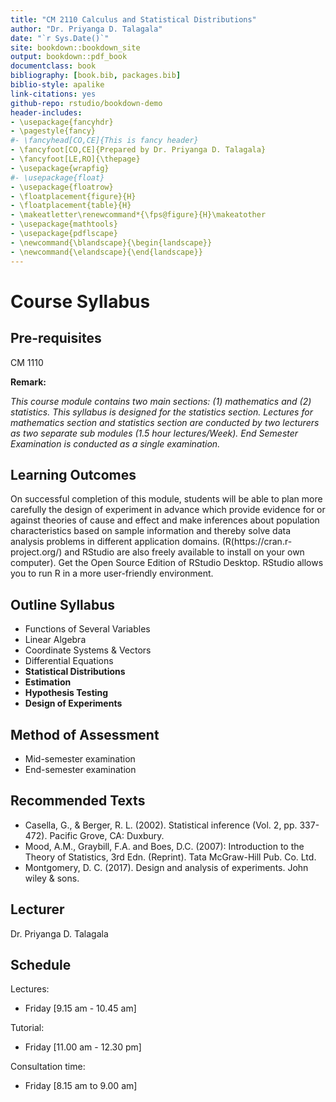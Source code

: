 ```yaml
--- 
title: "CM 2110 Calculus and Statistical Distributions"
author: "Dr. Priyanga D. Talagala"
date: "`r Sys.Date()`"
site: bookdown::bookdown_site
output: bookdown::pdf_book
documentclass: book
bibliography: [book.bib, packages.bib]
biblio-style: apalike
link-citations: yes
github-repo: rstudio/bookdown-demo
header-includes:
- \usepackage{fancyhdr}
- \pagestyle{fancy}
#- \fancyhead[CO,CE]{This is fancy header}
- \fancyfoot[CO,CE]{Prepared by Dr. Priyanga D. Talagala}
- \fancyfoot[LE,RO]{\thepage}
- \usepackage{wrapfig}
#- \usepackage{float}
- \usepackage{floatrow}
- \floatplacement{figure}{H}
- \floatplacement{table}{H}
- \makeatletter\renewcommand*{\fps@figure}{H}\makeatother
- \usepackage{mathtools}
- \usepackage{pdflscape}
- \newcommand{\blandscape}{\begin{landscape}}
- \newcommand{\elandscape}{\end{landscape}}
---
```


# Course Syllabus {-}

## Pre-requisites {-}

CM 1110

**Remark:**

*This course module contains two main sections: (1) mathematics and (2) statistics. This syllabus is designed for the statistics section. Lectures for mathematics section and statistics section are conducted  by two lecturers as two separate sub modules (1.5 hour lectures/Week). End Semester Examination is conducted as a single examination.*

## Learning Outcomes {-}

On successful completion of this module, students will be able to plan more carefully the design of experiment in advance which provide evidence for or against theories of cause and effect and make inferences about population characteristics based on sample information and thereby solve data analysis problems in different application domains.  (R(https://cran.r-project.org/) and RStudio are also freely available to install on your own computer). Get the Open Source Edition of RStudio Desktop. RStudio allows you to run R in a more user-friendly environment.


## Outline Syllabus {-}

- Functions of Several Variables
- Linear Algebra
- Coordinate Systems & Vectors
- Differential Equations
-	**Statistical Distributions**
-	**Estimation**
-	**Hypothesis Testing**
-	**Design of Experiments**



## Method of Assessment {-}

- Mid-semester examination 
- End-semester examination 


## Recommended Texts {-}

- Casella, G., & Berger, R. L. (2002). Statistical inference (Vol. 2, pp. 337-472). Pacific Grove, CA: Duxbury.
- Mood, A.M., Graybill, F.A. and Boes, D.C. (2007): Introduction to the Theory of Statistics, 3rd Edn.
(Reprint). Tata McGraw-Hill Pub. Co. Ltd. 
- Montgomery, D. C. (2017). Design and analysis of experiments. John wiley \& sons.



## Lecturer {-}

Dr. Priyanga D. Talagala

## Schedule {-}

Lectures: 

- Friday [9.15 am - 10.45 am]

Tutorial:

- Friday [11.00 am - 12.30 pm]

Consultation time: 

- Friday [8.15 am to 9.00 am]


